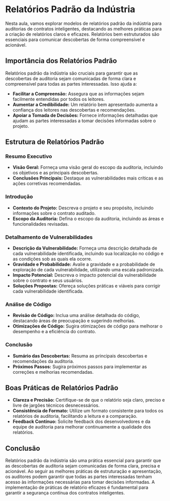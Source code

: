 # Relatórios Padrão da Indústria

Nesta aula, vamos explorar modelos de relatórios padrão da indústria para auditorias de contratos inteligentes, destacando as melhores práticas para a criação de relatórios claros e eficazes. Relatórios bem estruturados são essenciais para comunicar descobertas de forma compreensível e acionável.

## Importância dos Relatórios Padrão

Relatórios padrão da indústria são cruciais para garantir que as descobertas de auditoria sejam comunicadas de forma clara e compreensível para todas as partes interessadas. Isso ajuda a:

- **Facilitar a Compreensão:** Assegura que as informações sejam facilmente entendidas por todos os leitores.
- **Aumentar a Credibilidade:** Um relatório bem apresentado aumenta a confiança dos leitores nas descobertas e recomendações.
- **Apoiar a Tomada de Decisões:** Fornece informações detalhadas que ajudam as partes interessadas a tomar decisões informadas sobre o projeto.

## Estrutura de Relatórios Padrão

### Resumo Executivo

- **Visão Geral:** Forneça uma visão geral do escopo da auditoria, incluindo os objetivos e as principais descobertas.
- **Conclusões Principais:** Destaque as vulnerabilidades mais críticas e as ações corretivas recomendadas.

### Introdução

- **Contexto do Projeto:** Descreva o projeto e seu propósito, incluindo informações sobre o contrato auditado.
- **Escopo da Auditoria:** Defina o escopo da auditoria, incluindo as áreas e funcionalidades revisadas.

### Detalhamento de Vulnerabilidades

- **Descrição da Vulnerabilidade:** Forneça uma descrição detalhada de cada vulnerabilidade identificada, incluindo sua localização no código e as condições sob as quais ela ocorre.
- **Gravidade e Probabilidade:** Avalie a gravidade e a probabilidade de exploração de cada vulnerabilidade, utilizando uma escala padronizada.
- **Impacto Potencial:** Descreva o impacto potencial da vulnerabilidade sobre o contrato e seus usuários.
- **Soluções Propostas:** Ofereça soluções práticas e viáveis para corrigir cada vulnerabilidade identificada.

### Análise de Código

- **Revisão de Código:** Inclua uma análise detalhada do código, destacando áreas de preocupação e sugerindo melhorias.
- **Otimizações de Código:** Sugira otimizações de código para melhorar o desempenho e a eficiência do contrato.

### Conclusão

- **Sumário das Descobertas:** Resuma as principais descobertas e recomendações da auditoria.
- **Próximos Passos:** Sugira próximos passos para implementar as correções e melhorias recomendadas.

## Boas Práticas de Relatórios Padrão

- **Clareza e Precisão:** Certifique-se de que o relatório seja claro, preciso e livre de jargões técnicos desnecessários.
- **Consistência de Formato:** Utilize um formato consistente para todos os relatórios de auditoria, facilitando a leitura e a comparação.
- **Feedback Contínuo:** Solicite feedback dos desenvolvedores e da equipe de auditoria para melhorar continuamente a qualidade dos relatórios.

## Conclusão

Relatórios padrão da indústria são uma prática essencial para garantir que as descobertas de auditoria sejam comunicadas de forma clara, precisa e acionável. Ao seguir as melhores práticas de estruturação e apresentação, os auditores podem garantir que todas as partes interessadas tenham acesso às informações necessárias para tomar decisões informadas. A implementação de práticas de relatório eficazes é fundamental para garantir a segurança contínua dos contratos inteligentes.
